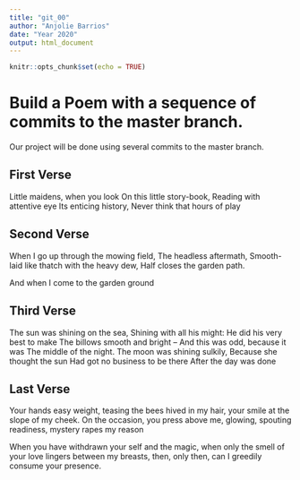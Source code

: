 ```yaml
---
title: "git_00"
author: "Anjolie Barrios"
date: "Year 2020"
output: html_document
---
```


```r
knitr::opts_chunk$set(echo = TRUE)
```
# Build a Poem with a sequence of commits to the master branch.
Our project will be done using several commits to the master branch.
<!-- Do not modify or change any text in "!--" bracketed areas such as this --- these are instructions to
you, if you change any of this the git program will notice it and compromise your git merging strategy !-->

## First Verse 
<!--Put the first five lines of a poem by Lewis Carrol in this section!-->
Little maidens, when you look
On this little story-book,
Reading with attentive eye
Its enticing history,
Never think that hours of play

## Second Verse
<!--Put the first five lines of a poem by Robert Frost here!-->
When I go up through the mowing field,
The headless aftermath,
Smooth-laid like thatch with the heavy dew,
Half closes the garden path.

And when I come to the garden ground

## Third Verse
<!--Put the first two verses of The Walrus and the Carpenter here!-->
The sun was shining on the sea,
Shining with all his might:
He did his very best to make
The billows smooth and bright --
And this was odd, because it was
The middle of the night.
The moon was shining sulkily,
Because she thought the sun
Had got no business to be there
After the day was done

## Last Verse
<!--Put a short poem of your choice 8-20 lines,here!-->
Your hands easy
weight, teasing the bees
hived in my hair, your smile at the
slope of my cheek. On the
occasion, you press
above me, glowing, spouting
readiness, mystery rapes
my reason

When you have withdrawn
your self and the magic, when
only the smell of your
love lingers between
my breasts, then, only
then, can I greedily consume
your presence.